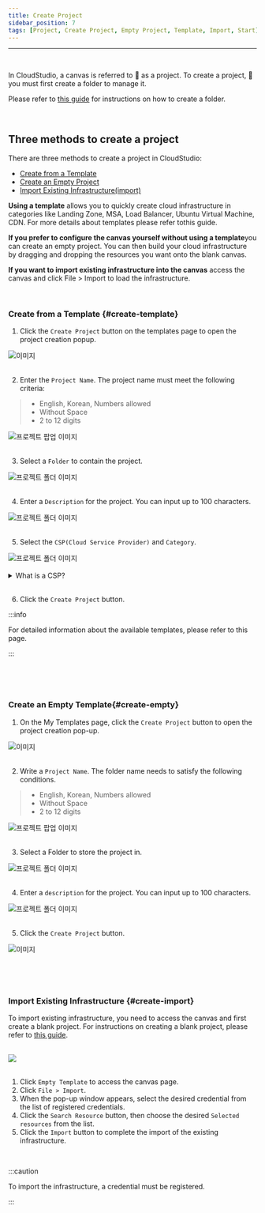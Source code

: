 ```yaml
---
title: Create Project
sidebar_position: 7
tags: [Project, Create Project, Empty Project, Template, Import, Start]
---
```



<hr />
<br />

In CloudStudio, a canvas is referred to 📄 as a project. To create a project,
📁 you must first create a folder to manage it.

Please refer to [this guide](/docs/start/create-folder) for instructions on how to create a folder.

<p>&nbsp;</p>

## Three methods to create a project

There are three methods to create a project in CloudStudio:

-   [Create from a Template](#create-template)
-   [Create an Empty Project](#create-empty)
-   [Import Existing Infrastructure(import)](#create-import)

**Using a template** allows you to quickly create cloud infrastructure in categories like Landing Zone, MSA, Load Balancer, Ubuntu Virtual Machine, CDN. For more details about templates please refer to<Link to= "/docs/category/best-practice">this guide</Link>.

**If you prefer to configure the canvas yourself without using a template**you can create an empty project. You can then build your cloud infrastructure by dragging and dropping the resources you want onto the blank canvas.

**If you want to import existing infrastructure into the canvas** access the canvas and click File > Import to load the infrastructure.

<p>&nbsp;</p>

### Create from a Template {#create-template}

1.  Click the `Create Project` button on the templates page to open the project creation popup.

<div className={styles.imgWrap}>
    <img src={createProject05} alt="이미지" />
</div>

<br />

2. Enter the `Project Name`. The project name must meet the following criteria:

> -   English, Korean, Numbers allowed
> -   Without Space
> -   2 to 12 digits

<div className={styles.imgWrap}>
    <img src={createProject01} alt="프로젝트 팝업 이미지" width={800} />
</div>

<br />

3. Select a `Folder` to contain the project.

<div className={styles.imgWrap}>
    <img src={createProject02} alt="프로젝트 폴더 이미지" />
</div>

<br />

4. Enter a `Description` for the project. You can input up to 100 characters.

<div className={styles.imgWrap}>
    <img src={createProject03} alt="프로젝트 폴더 이미지" />
</div>

<br />

5.  Select the `CSP(Cloud Service Provider)` and `Category`.

<div className={styles.imgWrap}>
    <img src={createProject04} alt="프로젝트 폴더 이미지" width={800} />
</div>

<br />

<details>
    <summary>What is a CSP?</summary>
    <h4>
        CSP stands for Cloud Service Provider, which refers to companies that
        provide public cloud infrastructure and platform services. The CSPs
        available in CloudStudio include Microsoft Azure, Naver CLOUD PLATFORM,
        and Amazon Web Services.
    </h4>
</details>

<br />

6.  Click the `Create Project` button.

:::info

For detailed information about the available templates, please refer to <Link to= "/docs/category/best-practice">this page</Link>.

:::

<p>&nbsp;</p>
<p>&nbsp;</p>

### Create an Empty Template{#create-empty}

1.  On the My Templates page, click the `Create Project` button to open the project creation pop-up.

<div className={styles.imgWrap}>
    <img src={createProject05} alt="이미지" />
</div>

<br />

2.  Write a `Project Name`. The folder name needs to satisfy the following conditions.

> -   English, Korean, Numbers allowed
> -   Without Space
> -   2 to 12 digits

<div className={styles.imgWrap}>
    <img src={createProject07} alt="프로젝트 팝업 이미지" width={800} />
</div>

<br />

3. Select a Folder to store the project in.

<div className={styles.imgWrap}>
    <img src={createProject02} alt="프로젝트 폴더 이미지" />
</div>

<br />

4. Enter a `description` for the project. You can input up to 100 characters.

<div className={styles.imgWrap}>
    <img src={createProject03} alt="프로젝트 폴더 이미지" />
</div>

<br />

5. Click the `Create Project` button.

<div className={styles.imgWrap}>
    <img src={createProject06} alt="이미지" />
</div>

<p>&nbsp;</p>
<p>&nbsp;</p>

### Import Existing Infrastructure {#create-import}

To import existing infrastructure, you need to access the canvas and first create a blank project.
For instructions on creating a blank project, please refer to [this guide](#create-empty).

<br />

<div className={styles.imgWrap}>
    <img src={import04} width={800} />
</div>

<br />

1.  Click `Empty Template` to access the canvas page.
2.  Click `File > Import`.
3.  When the pop-up window appears, select the desired credential from the list of registered credentials.
4.  Click the `Search Resource` button, then choose the desired `Selected resources` from the list.
5.  Click the `Import` button to complete the import of the existing infrastructure.

<p>&nbsp;</p>

:::caution

To import the infrastructure, a credential must be registered.

:::
